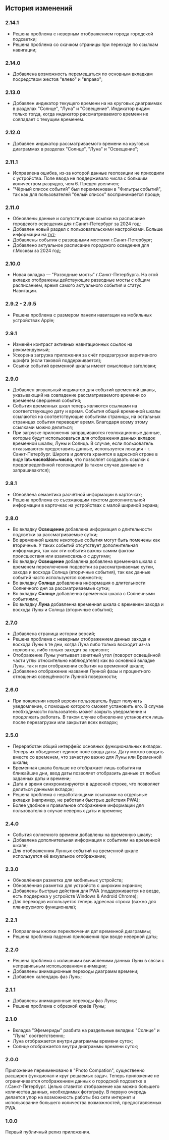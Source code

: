 ## История изменений

### 2.14.1

- Решена проблема с неверным отображением города городской подсветки;
- Решена проблема со скачком страницы при переходе по ссылкам навигации;

### 2.14.0

- Добавлена возможность перемещаться по основным вкладкам посредством жестов "влево" и "вправо";

### 2.13.0

- Добавлен индикатор текущего времени на на круговых диаграммах в разделах "Солнце", "Луна" и "Освещение". Индикатор видим только тогда, когда индикатор рассматриваемого времени не совпадает с текущим временем.

### 2.12.0

- Добавлен индикатор рассматриваемого времени на круговых диаграммах в разделах "Солнце", "Луна" и "Освещение";

### 2.11.1

- Исправлена ошибка, из-за которой данные геопозиции не приходили с устройства. Поле ввода не поддерживало числа с большим количеством разрядов, чем 6. Предел увеличен;
- "Чёрный список событий" был переименован в "Фильтры событий", так как для пользователей "белый список" воспринимается проще;

### 2.11.0

- Обновлены данные и сопутствующие ссылки на расписание городского освещения для г.Санкт-Петербург за 2024 год;
- Добавлен новый раздел с пользовательскими настройками. Больше информации на [тут](/about);
- Добавлены события с разводными мостами г.Санкт-Петербург;
- Добавлено актуальное расписание городского осведения для г.Москвы за 2024 год;

### 2.10.0

- Новая вкладка — "Разводные мосты" г.Санкт-Петербурга. На этой вкладке отображены действующие разводные мосты с общим расписанием, время самого актуального события и статус Навигации.

### 2.9.2 - 2.9.5

- Решена проблема с размером панели навигации на мобильных устройствах Apple;

### 2.9.1

- Изменён контраст активных навигационных ссылок на рекомендуемый;
- Ускорена загрузка приложения за счёт предзагрузки варитивного шрифта (если таковой поддерживается);
- Ссылки событий временной шкалы имеют смысловые заголовки;

### 2.9.0

- Добавлен визуальный индикатор для событий временной шкалы, указывающий на совпадение рассматриваемого времени со временем свершения события;
- События временных шкал теперь являются ссылками на соответствующую дату и время. События общей временной шкалы ссылаются на соответствующие событиям страницы, на остальных страницах события переводят время. Благодаря всему этому ссылками можно делиться;
- При загрузке приложения запрашиваются геолокационные данные, которые будут использоваться для отображения данных вкладок временной шкалы, Луны и Солнца. В случае, если пользователь отказываются предоставить данные, используется локация - г. Санкт-Петербург. Широта и долгота хранятся в адресной строке в виде **lat=число&lon=число**, что позволяет создавать ссылки с предопределённой геолокацией (в таком случае данные не запрашиваются);

### 2.8.1

- Обновлена семантика расчётной информации в карточках;
- Решена проблема со съезжающим текстом дополнительной информации в карточках на устройствах с малой шириной экрана;

### 2.8.0

- Во вкладку **Освещение** добавлена информация о длительности подсветки за рассматриваемые сутки;
- Во временной шкале некоторые события могут быть помечены как вторичные. У таких событий отсутствует дополнительная информация, так как эти события важны самим фактом происшествия или взаимосвязью с другими;
- Во вкладку **Освещение** добавлена добавлена временная шкала с временем переключения подсветки за рассматриваемые сутки, захода и восхода Солнца (вторичные события), так как данные событий часто используются совместно;
- Во вкладку **Солнце** добавленна информация о длительности Солнечного дня за рассматриваемые сутки;
- Во вкладку **Солнце** добавленна временная шкала с Солнечными событиями;
- Во вкладку **Луна** добавленна временная шкала с временем захода и восхода Луны и Солнца (вторичные события);

### 2.7.0

- Добавлена страница истории версий;
- Решена проблема с неверным отображением данных захода и восхода Луны в те дни, когда Луна либо только восходит из-за горизонта, либо только заходит за горизонт;
- Отображение Луны учитывает зенитный угол (поворот освещённой части углы относительно наблюдателя) как во основной вкладке Луны, так и при отображении события на временной шкале;
- Добавлено отображение названия Лунной фазы и процентного отношения освещённости Лунной поверхности;

### 2.6.0

- При появлении новой версии пользователь будет получать уведомление, с помощью которого сможет установить его. В случае необходимости пользователь может закрыть уведомление и продолжать работать. В таком случае обновление установится лишь после перезагрузки или закрытия всех вкладок;

### 2.5.0

- Переработан общий интерфейс основных функциональных вкладок. Теперь их объединяет единое поле ввода даты. Дату можно вводить вместе со временем, что зачастую важно для Луны или Временной шкалы;
- Временная шкала больше не отображает лишь события на ближайшие дни, ввод даты позволяет отобразить данные от любых заданных даты и времени;
- Дата и время синхронизируются в адресной строке, что позволяет делиться данными вкладок;
- Решена проблема с неработающими ссылками на отдельные вкладки (например, не работали быстрые действия PWA);
- Более удобное и правильное отображение информации для пользователя в случае неверных даты и времени;

### 2.4.0

- События солнечного времени добавлены на временную шкалу;
- Добавлена дополнительная информация к событиям на временной шкале;
- Для отображенния Лунных событий на временной шкале используется её визуальное отображение;

### 2.3.0

- Обновлённая разметка для мобильных устройств;
- Обновлённая разметка для устройств с широким экраном;
- Добавлены быстрые действия для PWA (поддерживается не везде, есть поддержка у устройств Windows & Android Chrome);
- Для переходов используется теперь адресная строка (важно для планируемого функционала);

### 2.2.1

- Поправлены кнопки переключения дат временной диаграммы;
- Решена проблема падения приложения при вводе неверной даты;

### 2.2.0

- Решена проблема с излишними вычисленими данных Луны в связи с неправильным использованием анимации;
- Добавлены анимационные переходы диаграмм времени;
- Добавлен календарь фаз Луны;

### 2.1.1

- Добавлены анимационные переходы фаз Луны;
- Решена проблема с обрезкой краёв Луны;

### 2.1.0

- Вкладка "Эфемериды" разбита на раздельные вкладки: "Солнце" и "Луна" соответственно;
- Луна отображается внутри диаграммы времени суток;
- Солнце отображается внутри диаграммы времени суток;

### 2.0.0

Приложение переименовано в "Photo Compation", существенно расширен функционал и круг решаемых задач. Теперь приложение не ограничивается отображением данных о городской подсветке в г.Санкт-Петербург. Целью ставится отображение как можно большего количества данных, необходимых фотографу. В первую очередь делается упор на возможность работы без сети интернет и использование большего количества возможностей, предоставляемых PWA.

### 1.0.0

Первый публичный релиз приложения.
